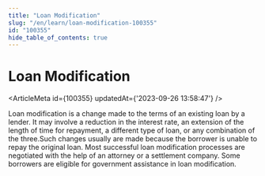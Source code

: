 ```yaml
---
title: "Loan Modification"
slug: "/en/learn/loan-modification-100355"
id: "100355"
hide_table_of_contents: true
---
```



# Loan Modification

<ArticleMeta id={100355} updatedAt={'2023-09-26 13:58:47'} />
<div className='border-solid border-b border-t-0 my-4 border-[var(--ifm-color-gray-300)]' />

Loan modification is a change made to the terms of an existing loan by a lender. It may involve a reduction in the interest rate, an extension of the length of time for repayment, a different type of loan, or any combination of the three.Such changes usually are made because the borrower is unable to repay the original loan. Most successful loan modification processes are negotiated with the help of an attorney or a settlement company. Some borrowers are eligible for government assistance in loan modification.
